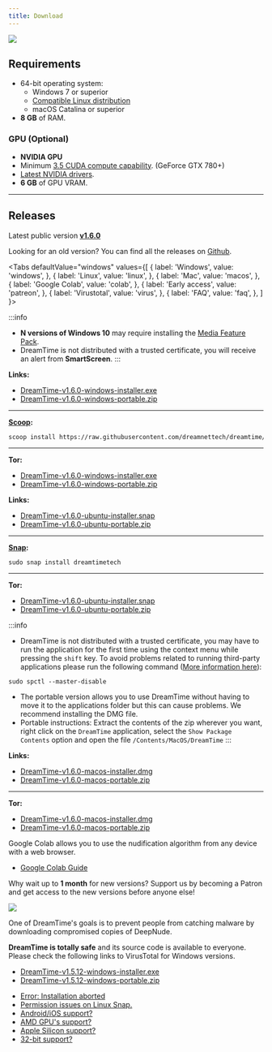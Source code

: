 ```yaml
---
title: Download
---
```



![](/img/previews/screely-1595709108433.png)

## Requirements

- 64-bit operating system:
  - Windows 7 or superior
  - [Compatible Linux distribution](https://snapcraft.io/docs/installing-snapd)
  - macOS Catalina or superior
- **8 GB** of RAM.


### GPU (Optional)

- **NVIDIA GPU**
- Minimum [3.5 CUDA compute capability](https://developer.nvidia.com/cuda-gpus). (GeForce GTX 780+)
- [Latest NVIDIA drivers](https://www.nvidia.com/Download/index.aspx).
- **6 GB** of GPU VRAM.

---

## Releases

>
Latest public version [**v1.6.0**](/docs/guide/changelog#v160)
>
Looking for an old version? You can find all the releases on [Github](https://github.com/dreamnettech/dreamtime/releases).
>

<Tabs
  defaultValue="windows"
  values={[
    { label: 'Windows', value: 'windows', },
    { label: 'Linux', value: 'linux', },
    { label: 'Mac', value: 'macos', },
    { label: 'Google Colab', value: 'colab', },
    { label: 'Early access', value: 'patreon', },
    { label: 'Virustotal', value: 'virus', },
    { label: 'FAQ', value: 'faq', },
  ]
}>
<TabItem value="windows">

:::info
- **N versions of Windows 10** may require installing the [Media Feature Pack](https://www.microsoft.com/en-us/software-download/mediafeaturepack).
- DreamTime is not distributed with a trusted certificate, you will receive an alert from **SmartScreen**.
:::

**Links:**

- [DreamTime-v1.6.0-windows-installer.exe](https://downloads.dreamnet.tech/v2/dreamtime/v1.6.0?platform=windows)
- [DreamTime-v1.6.0-windows-portable.zip](https://downloads.dreamnet.tech/v2/dreamtime/v1.6.0?platform=windows&arch=portable)

---

**[Scoop](https://scoop.sh/):**

```sh
scoop install https://raw.githubusercontent.com/dreamnettech/dreamtime/master/src/scripts/scoop/dreamtime.json
```

---

**Tor:**

- [DreamTime-v1.6.0-windows-installer.exe](http://ezzp7n7ppihoeuj2dlhfwu7qmfpjqp6vc6dvns5uceoyxd2dwr6n44id.onion/downloads/v2/dreamtime/v1.6.0?platform=windows)
- [DreamTime-v1.6.0-windows-portable.zip](http://ezzp7n7ppihoeuj2dlhfwu7qmfpjqp6vc6dvns5uceoyxd2dwr6n44id.onion/downloads/v2/dreamtime/v1.6.0?platform=windows&arch=portable)

</TabItem>

<TabItem value="linux">

**Links:**

- [DreamTime-v1.6.0-ubuntu-installer.snap](https://downloads.dreamnet.tech/v2/dreamtime/v1.6.0?platform=linux)
- [DreamTime-v1.6.0-ubuntu-portable.zip](https://downloads.dreamnet.tech/v2/dreamtime/v1.6.0?platform=linux&arch=portable)

---

**[Snap](https://snapcraft.io/dreamtimetech):**

```
sudo snap install dreamtimetech 
```

---

**Tor:**

- [DreamTime-v1.6.0-ubuntu-installer.snap](http://ezzp7n7ppihoeuj2dlhfwu7qmfpjqp6vc6dvns5uceoyxd2dwr6n44id.onion/downloads/v2/dreamtime/v1.6.0?platform=linux)
- [DreamTime-v1.6.0-ubuntu-portable.zip](http://ezzp7n7ppihoeuj2dlhfwu7qmfpjqp6vc6dvns5uceoyxd2dwr6n44id.onion/downloads/v2/dreamtime/v1.6.0?platform=linux&arch=portable)

</TabItem>

<TabItem value="macos">

:::info
- DreamTime is not distributed with a trusted certificate, you may have to run the application for the first time using the context menu while pressing the `shift` key. To avoid problems related to running third-party applications please run the following command ([More information here](https://www.imore.com/how-open-apps-anywhere-macos-catalina-and-mojave)): 

```
sudo spctl --master-disable
``` 

- The portable version allows you to use DreamTime without having to move it to the applications folder but this can cause problems. We recommend installing the DMG file.
- Portable instructions: Extract the contents of the zip wherever you want, right click on the `DreamTime` application, select the `Show Package Contents` option and open the file `/Contents/MacOS/DreamTime`
:::

**Links:**

- [DreamTime-v1.6.0-macos-installer.dmg](https://downloads.dreamnet.tech/v2/dreamtime/v1.6.0?platform=macos)
- [DreamTime-v1.6.0-macos-portable.zip](https://downloads.dreamnet.tech/v2/dreamtime/v1.6.0?platform=macos&arch=portable)

---

**Tor:**

- [DreamTime-v1.6.0-macos-installer.dmg](http://ezzp7n7ppihoeuj2dlhfwu7qmfpjqp6vc6dvns5uceoyxd2dwr6n44id.onion/downloads/v2/dreamtime/v1.6.0?platform=macos)
- [DreamTime-v1.6.0-macos-portable.zip](http://ezzp7n7ppihoeuj2dlhfwu7qmfpjqp6vc6dvns5uceoyxd2dwr6n44id.onion/downloads/v2/dreamtime/v1.6.0?platform=macos&arch=portable)

</TabItem>

<TabItem value="colab">

Google Colab allows you to use the nudification algorithm from any device with a web browser.

- [Google Colab Guide](/docs/guide/google-colab)

</TabItem>

<TabItem value="patreon">

Why wait up to **1 month** for new versions? Support us by becoming a Patron and get access to the new versions before anyone else!

[![](/img/become_a_patron_button.png)](https://www.patreon.com/dreamnet)

</TabItem>

<TabItem value="virus">

One of DreamTime's goals is to prevent people from catching malware by downloading compromised copies of DeepNude.

**DreamTime is totally safe** and its source code is available to everyone. Please check the following links to VirusTotal for Windows versions.

- [DreamTime-v1.5.12-windows-installer.exe](https://www.virustotal.com/gui/file/ba1970a502678dbc3e8c13158aca3f4007aa06ae7938afbb4ceaf300e36a557b/detection)
- [DreamTime-v1.5.12-windows-portable.zip](https://www.virustotal.com/gui/file/75f035d56bdac524bb9d6c2f536350f9a3a947887313b18276ceacef2776adcd/detection)

</TabItem>

<TabItem value="faq">

- [Error: Installation aborted](/docs/support/faq#installation-aborted)
- [Permission issues on Linux Snap.](/docs/support/faq#permission-issues-in-linux)
- [Android/iOS support?](/docs/support/faq#androidios-support)
- [AMD GPU's support?](/docs/support/faq#amd-gpus-support)
- [Apple Silicon support?](/docs/support/faq#mac-m1-support)
- [32-bit support?](/docs/support/faq#32-bit-support)

</TabItem>

</Tabs>

<ins data-revive-zoneid="3" data-revive-id="3fe087377ab3999f9bd455cef8976f0b"></ins>
